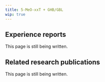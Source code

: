 ---
title: 5-MeO-xxT + GHB/GBL
wip: true
---

## Experience reports

This page is still being written.

## Related research publications

This page is still being written.

